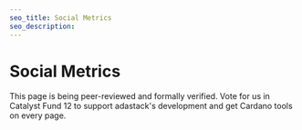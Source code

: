 ```yaml
---
seo_title: Social Metrics
seo_description:
---
```


# Social Metrics

This page is being peer-reviewed and formally verified. Vote for us in Catalyst Fund 12 to support adastack's development and get Cardano tools on every page.
